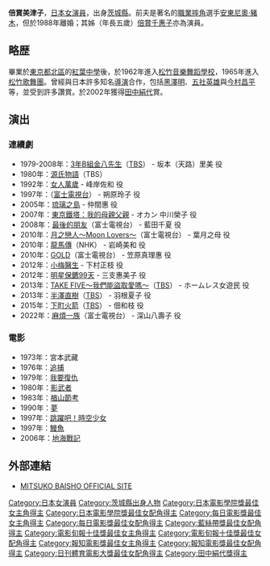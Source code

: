 {{BLP unsourced|time=2020-04-10T00:36:35+00:00}}
{{noteTA
|G1=JP Show}}
{{藝人
|姓名 = 倍賞美津子
|類型 = 女演員
|圖片 = 
|圖片尺寸 = 
|圖片簡介 = 
|本名 = 
|外文名 = ばいしょう みつこ
|外文 = ja
|羅馬拼音 = Mitsuko Baisho
|英文名 = 
|暱稱 = 
|其他藝名 = 
|國籍 = 
|籍貫 = 
|生年 = 1946
|生月 = 11
|生日 = 22
|歿年 = 
|歿月 = 
|歿日 = 
|出生地 = {{JPN}}[[茨城縣|茨城縣]]
|死亡地 = 
|職業 = [[演員|演員]]、[[歌手|歌手]]
|語言 = 
|教育程度 = 
|母校 = 
|宗教信仰 = 
|配偶 = {{marriage|[[安東尼奧·豬木|安東尼奧·豬木]]|1971|1988}}
|兒女 = 
|父母 = 
|親屬 = 姊：[[倍賞千惠子|倍賞千惠子]]
|出道地點 = 
|出道日期 = 
|出道作 = 
|代表作 = 『[[影武者_(電影)|影武者]]』<br />『[[戀文_(1985年電影)|戀文]]』<br />『[[夢_(1990年電影)|夢]]』<br />『[[楢山節考|楢山節考]]』<!--皆が認める代表作品を入力-->
|著名角色 = 
|活躍年代 = 1967年－
|唱片公司 = 
|經紀公司 = [[ロータス・ルーツ|ロータス・ルーツ]]
|網站 = [http://lotus-roots.co.jp/baisho/ MITSUKO BAISHO OFFICIAL SITE]
|相關團體 = 
|module= {{japanese|embed=yes|japanese=倍賞 美津子|kana=ばいしょう みつこ|romaji=Baishō Mitsuko}}|
獎項= '''[[藍絲帶獎|藍絲帶獎]]'''<br />'''助演女優賞'''<br />1979年『復讐するは我にあり』<br />'''[[日本電影金像獎|日本電影金像獎]]'''<br />第3回 '''優秀助演女優賞'''<br />『[[復讐するは我にあり|復讐するは我にあり]]』<br />第7回 '''優秀助演女優賞'''<br />『陽暉楼』、『[[楢山節考_(1983年の映画)|楢山節考]]』<br />第9回 '''最優秀主演女優賞'''<br />『[[恋文_(1985年の映画)|恋文]]』、『友よ、静かに瞑れ』他<br>第21回 '''最優秀助演女優賞'''<br />『[[うなぎ_(映画)|うなぎ]]』<br />第26回 '''優秀助演女優賞'''<br />『[[OUT_(桐野夏生)#映画|OUT]]』<br /> '''[[キネマ旬報賞|キネマ旬報賞]]'''<br />'''主演女優賞'''<br />1985年『[[生きてるうちが花なのよ死んだらそれまでよ党宣言|生きてるうちが花なのよ死んだらそれまでよ党宣言]]』、『[[恋文_(1985年の映画)|恋文]]』<br />'''助演女優賞'''<br />1997年『[[東京夜曲|東京夜曲]]』、『[[うなぎ|うなぎ]]』<br /> '''[[毎日映画コンクール|毎日映画コンクール]]'''<br />'''女優主演賞'''<br />1985年『[[生きてるうちが花なのよ死んだらそれまでよ党宣言|生きてるうちが花なのよ死んだらそれまでよ党宣言]]』、『[[恋文_(1985年の映画)|恋文]]』<br />'''女優助演賞'''<br />1997年『[[東京夜曲|東京夜曲]]』、『[[うなぎ|うなぎ]]』<br /> '''[[報知映画賞|報知映画賞]]'''<br />'''主演女優賞'''<br />1985年『[[生きてるうちが花なのよ死んだらそれまでよ党宣言|生きてるうちが花なのよ死んだらそれまでよ党宣言]]』、『[[恋文_(1985年の映画)|恋文]]』<br />'''助演女優賞'''<br />1983年『陽暉楼』ほか<br />1997年『[[東京夜曲|東京夜曲]]』、『[[うなぎ|うなぎ]]』<br /> '''[[日刊スポーツ映画大賞|日刊スポーツ映画大賞]]'''<br />'''助演女優賞'''<br />1998年『[[秘祭|秘祭]]』、『[[ラブ・レター_(浅田二郎)|ラブ・レター]]』ほか
}}
{{Portal box|日本|电影|電視|人物}}

'''倍賞美津子'''{{BD|1946年|11月22日|catIdx=Baishou Mitsuko}}，[[日本|日本]][[女演員|女演員]]，出身[[茨城縣|茨城縣]]。前夫是著名的[[職業摔角|職業摔角]]選手[[安東尼奧·豬木|安東尼奧·豬木]]，但於1988年離婚；其姊（年長五歲）[[倍賞千惠子|倍賞千惠子]]亦為演員。

==略歴==
畢業於[[東京都|東京都]][[北區_(東京都)|北區]]的[[紅葉中學|紅葉中學]]後，於1962年進入[[松竹音樂舞蹈學校|松竹音樂舞蹈學校]]，1965年進入[[松竹歌舞團|松竹歌舞團]]。曾經與日本許多知名[[導演|導演]]合作，包括[[黑澤明|黑澤明]]、[[五社英雄|五社英雄]]與[[今村昌平|今村昌平]]等，並受到許多讚賞。於2002年獲得[[田中絹代|田中絹代]]賞。

==演出==
=== 連續劇 ===
*1979-2008年：[[3年B組金八先生|3年B組金八先生]]（[[TBS|TBS]]） - 坂本（天路）里美 役
*1980年：[[源氏物語|源氏物語]]（TBS）
*1992年：[[女人萬歲|女人萬歲]] - 峰岸佐和 役
*1997年：{{link-ja|快遞高手|ギフト}}（[[富士電視台|富士電視台]]） - 朔原玲子 役
*2005年：[[琉璃之島|琉璃之島]] - 仲間惠 役
*2007年：[[東京鐵塔：我的母親父親|東京鐵塔：我的母親父親]] - オカン 中川榮子 役
*2008年：[[最後的朋友|最後的朋友]]（富士電視台） - 藍田千夏 役
*2010年：[[月之戀人～Moon_Lovers～|月之戀人～Moon Lovers～]]（富士電視台） - 葉月之母 役
*2010年：[[龍馬傳|龍馬傳]]（NHK） - 岩崎美和 役
*2010年：[[GOLD|GOLD]]（富士電視台） - 笠原真理惠 役
*2012年：[[小梅醫生|小梅醫生]] - 下村正枝 役
*2012年：[[明星保鑣99天|明星保鑣99天]] - 三支惠美子 役
*2013年：[[TAKE_FIVE～我們能盜取愛嗎～|TAKE FIVE～我們能盜取愛嗎～]]（[[TBS|TBS]]） - ホームレス女遊民 役
*2013年：[[半澤直樹|半澤直樹]]（[[TBS|TBS]]） - 羽根夏子 役
*2015年：[[下町火箭|下町火箭]]（[[TBS|TBS]]） - 佃和枝 役
*2022年：[[麻煩一族#電視劇|麻煩一族]]（富士電視台） - 深山八壽子 役

=== 電影 ===
*1973年：宮本武藏
*1976年：[[追捕_(电影)|追捕]]
*1979年：[[我要復仇|我要復仇]]
*1980年：[[影武者_(電影)|影武者]]
*1983年：[[楢山節考|楢山節考]]
*1990年：[[夢_(電影)|夢]]
*1997年：[[跳躍吧！時空少女|跳躍吧！時空少女]]
*1997年：[[鰻魚_(電影)|鰻魚]]
*2006年：[[地海戰記|地海戰記]]

==外部連結==
* [http://lotus-roots.co.jp/baisho/ MITSUKO BAISHO OFFICIAL SITE] {{Wayback|url=http://lotus-roots.co.jp/baisho/ |date=20200818090803 }}

{{日刊體育電影大獎最佳女配角獎}}
{{報知電影獎最佳女主角}}
{{報知電影獎最佳女配角}}
{{日本電影金像獎最佳女主角}}
{{日本電影金像獎最佳女配角}}
{{每日電影獎最佳女主角}}
{{每日電影獎最佳女配角}}
{{田中絹代獎}}
{{藍絲帶獎最佳女配角}}
{{電影旬報十佳獎最佳女主角}}
{{電影旬報十佳獎最佳女配角}}
{{日本電影影評人大獎最佳女配角獎}}
{{Authority control}}
{{DEFAULTSORT:Baishou Mitsuko}}
[[Category:日本女演員|Category:日本女演員]]
[[Category:茨城縣出身人物|Category:茨城縣出身人物]]
[[Category:日本電影學院獎最佳女主角得主|Category:日本電影學院獎最佳女主角得主]]
[[Category:日本電影學院獎最佳女配角得主|Category:日本電影學院獎最佳女配角得主]]
[[Category:每日電影獎最佳女主角得主|Category:每日電影獎最佳女主角得主]]
[[Category:每日電影獎最佳女配角得主|Category:每日電影獎最佳女配角得主]]
[[Category:藍絲帶獎最佳女配角得主|Category:藍絲帶獎最佳女配角得主]]
[[Category:電影旬報十佳獎最佳女主角得主|Category:電影旬報十佳獎最佳女主角得主]]
[[Category:電影旬報十佳獎最佳女配角得主|Category:電影旬報十佳獎最佳女配角得主]]
[[Category:報知電影獎最佳女主角得主|Category:報知電影獎最佳女主角得主]]
[[Category:報知電影獎最佳女配角得主|Category:報知電影獎最佳女配角得主]]
[[Category:日刊體育電影大獎最佳女配角得主|Category:日刊體育電影大獎最佳女配角得主]]
[[Category:田中絹代獎得主|Category:田中絹代獎得主]]